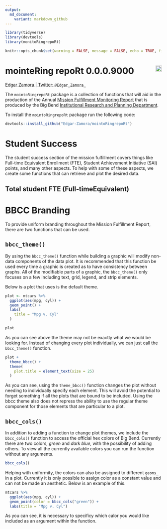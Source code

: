 ```yaml
---
output:
  md_document:
    variant: markdown_github
---
```


```r
library(tidyverse)
library(devtools)
library(monitoRingrepoRt)

knitr::opts_chunk$set(warning = FALSE, message = FALSE, echo = TRUE, fig.align = 'center')

```

# mointeRing repoRt 0.0.0.9000 <img src="man/hex.png" align="right" style="width:20px;height:20px;"/>

[Edgar Zamora \| Twitter: `@Edgar_Zamora_`](https://twitter.com/Edgar_Zamora_)

The `mointoRingrepoRt` package is a collection of functions that will aid in the production of the Annual [Mission Fulfillment Monitoring Report](https://www.bigbend.edu/monitoring-reports/) that is produced by the Big Bend [Institutional Research and Planning Department](https://www.bigbend.edu/information-center/institutional-research-planning/).

To install the `mointoRingrepoRt` package run the following code:

```r
devtools::install_github("Edgar-Zamora/mointoRingrepoRt")
```

# Student Success

The student success section of the mission fulfillment covers things like Full-time Equivalent Enrollment (FTE), Student Achievement Initiative (SAI) points, and many other aspects.  To help with some of these aspects, we create some functions that can retrieve and plot the desired data. 

## Total student FTE (Full‐timeEquivalent)




# BBCC Branding

To provide uniform branding throughout the Mission Fulfillment Report, there are two functions that can be used. 

## `bbcc_theme()`

By using the `bbcc_theme()` function while building a graphic will modify non-data components of the data plot. It is recommended that this function be used every time a graphic is created as to have consistency between graphs. All of the modifiable parts of a graphic, the `bbcc_theme()` only focuses on a few including text, grid, legend, and strip elements.

Below is a plot that uses is the default theme.

```r
plot <- mtcars %>%
  ggplot(aes(mpg, cyl)) +
  geom_point() +
  labs(
    title = "Mpg v. Cyl"
  )

plot

```

As you can see above the theme may not be exactly what we would be looking for. Instead of changing every plot individually, we can just call the `bbcc_theme()` function. 

```r
plot +
  theme_bbcc() +
  theme(
    plot.title = element_text(size = 25)
  )

```

As you can see, using the `theme_bbcc()` function changes the plot without needing to individually specify each element. This will avoid the potential to forget something if all the plots that are bound to be included. Using the bbcc theme also does not repress the ability to use the regular theme component for those elements that are particular to a plot. 

## `bbcc_cols()`

In addition to adding a function to change plot themes, we include the `bbcc_cols()` function to access the official hex colors of Big Bend. Currently there are two colors, *green* and *dark blue*, with the possibility of adding others. To view all the currently available colors you can run the function without any arguments.

```r

bbcc_cols()

```

Helping with uniformity, the colors can also be assigned to different `geoms_` in a plot. Currently it is only possible to assign color as a constant value and can not be made an aesthetic. Below  is an example of this.

```r

mtcars %>% 
  ggplot(aes(mpg, cyl)) +
  geom_point(color = bbcc_cols("green")) +
  labs(title = "Mpg v. Cyl")

```

As you can see, it is necessary to specificy which calor you would like included as an argument within the function.



